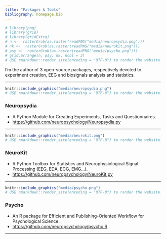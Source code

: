 ```yaml
---
title: "Packages & Tools"
bibliography: homepage.bib
---
```



```r
# library(png)
# library(grid)
# library(gridExtra)
# n <-  rasterGrob(as.raster(readPNG("media/neuropsydia.png")))
# nk <-  rasterGrob(as.raster(readPNG("media/neurokit.png")))
# psy <-  rasterGrob(as.raster(readPNG("media/psycho.png")))
# grid.arrange(n, psy, nk, ncol = 3)
# USE rmarkdown::render_site(encoding = "UTF-8") to render the website. Then push with github.
```




I'm the author of 3 open-source packages, respectively devoted to experiment creation, EEG and biosignals analysis and statistics.

----------------

```r
knitr::include_graphics("media/neuropsydia.png")
# USE rmarkdown::render_site(encoding = "UTF-8") to render the website. Then push with github.
```


### **Neuropsydia**
  - A Python Module for Creating Experiments, Tasks and Questionnaires.
  - [https://github.com/neuropsychology/Neuropsydia.py](https://github.com/neuropsychology/Neuropsydia.py)
    
----------------


```r
knitr::include_graphics("media/neurokit.png")
# USE rmarkdown::render_site(encoding = "UTF-8") to render the website. Then push with github.
```


### **NeuroKit** 
  - A Python Toolbox for Statistics and Neurophysiological Signal Processing (EEG, EDA, ECG, EMG...).
  - [https://github.com/neuropsychology/NeuroKit.py](https://github.com/neuropsychology/NeuroKit.py)
    
----------------

```r
knitr::include_graphics("media/psycho.png")
# USE rmarkdown::render_site(encoding = "UTF-8") to render the website. Then push with github.
```


### **Psycho**
  - An R package for Efficient and Publishing-Oriented Workflow for Psychological Science.
  - [https://github.com/neuropsychology/psycho.R](https://github.com/neuropsychology/psycho.R)
    
----------------

